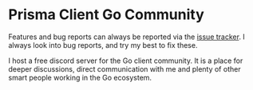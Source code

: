 
# Prisma Client Go Community

Features and bug reports can always be reported via the [issue tracker](https://github.com/vnsoft2014/prisma-client-go/issues).
I always look into bug reports, and try my best to fix these.

I host a free discord server for the Go client community. It is a place for deeper discussions, direct communication with me and plenty of other smart people working in the Go ecosystem.

<Cards>
  <Card
    href="https://discord.gg/er3ZbmYHDk"
    target="_blank"
    icon={''}
    title={'Join the Discord Server'}
    arrow={true}
  />
</Cards>
